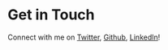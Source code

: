 # Get in Touch

Connect with me on [Twitter](https://twitter.com/anu_71199), [Github](https://github.com/anushree71199), [LinkedIn](https://www.linkedin.com/in/anushree-chatterjee-95990316a/)!